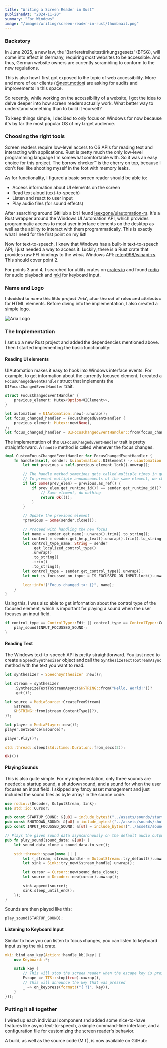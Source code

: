 ```yaml
---
title: "Writing a Screen Reader in Rust"
publishedAt: "2024-11-20"
summary: "For Windows"
image: "/images/writing/screen-reader-in-rust/thumbnail.png"
---
```


### Backstory

In June 2025, a new law, the 'Barrierefreiheitsstärkungsgesetz' (BFSG), will come into effect in Germany, requiring _most_ websites to be accessible.
And thus, German website owners are currently scrambling to conform to the new regulations.

This is also how I first got exposed to the topic of web accessibility. More and more of our clients (@[next.motion](https://next-motion.de)) are asking for audits and improvements in this space.

So recently, while working on the accessibility of a website, I got the idea to delve deeper into how screen readers actually work.
What better way to understand something than to build it yourself?

To keep things simple, I decided to only focus on Windows for now because it's by far the most popular OS of my target audience.

### Choosing the right tools

Screen readers require low-level access to OS APIs for reading text and interacting with applications.
Rust is pretty much the only low-level programming language I'm somewhat comfortable with.
So it was an easy choice for this project.
The borrow checker&trade; is the cherry on top, because I don't feel like shooting myself in the foot with memory leaks.

As for functionality, I figured a basic screen reader should be able to:

- Access information about UI elements on the screen
- Read text aloud (text-to-speech)
- Listen and react to user input
- Play audio files (for sound effects)

After searching around GitHub a bit I found [leexgone/uiautomation-rs](https://github.com/leexgone/uiautomation-rs).
It's a Rust wrapper around the Windows UI Automation API, which provides programmatic access to most user interface elements on the desktop as well as the ability to interact with them programmatically.
This is exactly what I need for the first point on my list!

Now for text-to-speech, I knew that Windows has a built-in text-to-speech API; I just needed a way to access it. Luckily, there is a Rust crate that provides raw FFI bindings to the *whole* Windows API: [retep998/winapi-rs](https://github.com/retep998/winapi-rs).
This should cover point 2.

For points 3 and 4, I searched for utility crates on [crates.io](https://crates.io) and found [rodio](https://crates.io/crates/rodio) for audio playback and [mki](https://crates.io/crates/mki) for keyboard input.

### Name and Logo

I decided to name this little project 'Aria', after the set of roles and attributes for HTML elements.
Before diving into the implementation, I also created a simple logo.

<Image
  src="/images/writing/screen-reader-in-rust/logo.png"
  width={1920}
  height={1080}
  quality={100}
  alt="Aria Logo"
/>

### The Implementation

I set up a new Rust project and added the dependencies mentioned above.
Then I started implementing the basic functionality:

#### Reading UI elements

UIAutomation makes it easy to hook into Windows interface events.
For example, to get information about the currently focused element, I created a `FocusChangedEventHandler` struct that implements the `UIFocusChangedEventHandler` trait.

```rust
struct FocusChangedEventHandler {
    previous_element: Mutex<Option<UIElement>>,
}

let automation = UIAutomation::new().unwrap();
let focus_changed_handler = FocusChangedEventHandler {
    previous_element: Mutex::new(None),
};
let focus_changed_handler = UIFocusChangedEventHandler::from(focus_changed_handler);
```

The implementation of the `UIFocusChangedEventHandler` trait is pretty straightforward.
A `handle` method is called whenever the focus changes.

```rust
impl CustomFocusChangedEventHandler for FocusChangedEventHandler {
    fn handle(&self, sender: &uiautomation::UIElement) -> uiautomation::Result<()> {
        let mut previous = self.previous_element.lock().unwrap();

        // The handle method sometimes gets called multiple times in quick succession
        // To prevent multiple announcements of the same element, we check if the new element is the same as the previous one
        if let Some(prev_elem) = previous.as_ref() {
            if prev_elem.get_runtime_id()? == sender.get_runtime_id()? {
                // Same element, do nothing
                return Ok(());
            }
        }

        // Update the previous element
        *previous = Some(sender.clone());

        // Proceed with handling the new focus
        let name = sender.get_name().unwrap().trim().to_string();
        let content = sender.get_help_text().unwrap().trim().to_string();
        let control_type_name: String = sender
            .get_localized_control_type()
            .unwrap()
            .to_string()
            .trim()
            .to_string();
        let control_type = sender.get_control_type().unwrap();
        let mut is_focussed_on_input = IS_FOCUSSED_ON_INPUT.lock().unwrap();

        log::info!("Focus changed to: {}", name);
    }
}
```

Using this, I was also able to get information about the control type of the focused element, which is important for playing a sound when the user focuses an input field.

```rust
if control_type == ControlType::Edit || control_type == ControlType::ComboBox {
    play_sound(INPUT_FOCUSSED_SOUND);
}
```

#### Reading Text

The Windows text-to-speech API is pretty straightforward. You just need to create a `SpeechSynthesizer` object and call the `SynthesizeTextToStreamAsync` method with the text you want to read.

```rust
let synthesizer = SpeechSynthesizer::new()?;

let stream = synthesizer
    .SynthesizeTextToStreamAsync(&HSTRING::from("Hello, World!"))?
    .get()?;

let source = MediaSource::CreateFromStream(
    &stream,
    &HSTRING::from(stream.ContentType()?),
)?;

let player = MediaPlayer::new()?;
player.SetSource(&source)?;

player.Play()?;

std::thread::sleep(std::time::Duration::from_secs(2));

Ok(())
```

#### Playing Sounds

This is also quite simple. For my implementation, only three sounds are needed:
a startup sound, a shutdown sound, and a sound for when the user focuses an input field.
I skipped any fancy asset management and just included the sound files as byte arrays in the source code.

```rust
use rodio::{Decoder, OutputStream, Sink};
use std::io::Cursor;

pub const STARTUP_SOUND: &[u8] = include_bytes!("../assets/sounds/startup.mp3");
pub const SHUTDOWN_SOUND: &[u8] = include_bytes!("../assets/sounds/shutdown.mp3");
pub const INPUT_FOCUSSED_SOUND: &[u8] = include_bytes!("../assets/sounds/input-focussed.mp3");

// Plays the given sound data asynchronously on the default audio output.
pub fn play_sound(sound_data: &[u8]) {
    let sound_data_clone = sound_data.to_vec();

    std::thread::spawn(move || {
        let (_stream, stream_handle) = OutputStream::try_default().unwrap();
        let sink = Sink::try_new(&stream_handle).unwrap();

        let cursor = Cursor::new(sound_data_clone);
        let source = Decoder::new(cursor).unwrap();

        sink.append(source);
        sink.sleep_until_end();
    });
}
```

Sounds are then played like this:

```rust
play_sound(STARTUP_SOUND);
```

#### Listening to Keyboard Input

Similar to how you can listen to focus changes, you can listen to keyboard input using the `mki` crate.

```rust
mki::bind_any_key(Action::handle_kb(|key| {
    use Keyboard::*;

    match key {
        // This will stop the screen reader when the escape key is pressed
        Escape => TTS::stop(true).unwrap(),
        // This will announce the key that was pressed
        _ => on_keypress(format!("{:?}", key)),
    }
}));
```

### Putting it all together

I wired up each individual component and added some nice-to-have features like async text-to-speech, a simple command-line interface, and a configuration file for customizing the screen reader's behavior.

A build, as well as the source code (MIT), is now available on GitHub:

<DownloadButton
    href="https://github.com/Coyenn/Aria/releases/latest/download/aria.exe"
    text="Download Aria"
    icon="download"
    github="https://github.com/Coyenn/Aria"
/>

